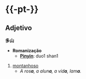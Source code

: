 ={{-pt-}}=
==Adjetivo==
'''多山'''
* '''Romanização'''
** '''[[Pinyin]]''': duo1 shan1

# [[montanhoso]]
#* ''A ros'''a''', a alun'''a''', a vid'''a''', lam'''a'''.''
